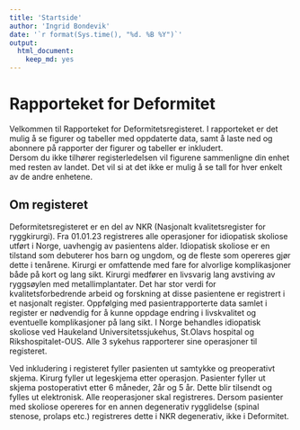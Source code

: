 ```yaml
---
title: 'Startside'
author: 'Ingrid Bondevik'
date: '`r format(Sys.time(), "%d. %B %Y")`'
output: 
  html_document: 
    keep_md: yes
---
```


# Rapporteket for Deformitet
Velkommen til Rapporteket for Deformitetsregisteret. I rapporteket er det mulig å se figurer og tabeller med oppdaterte data, samt å laste ned og abonnere på rapporter der figurer og tabeller er inkludert.  
Dersom du ikke tilhører registerledelsen vil figurene sammenligne din enhet med resten av landet. Det vil si at det ikke er mulig å se tall for hver enkelt av de andre enhetene.

## Om registeret
Deformitetsregisteret er en del av NKR (Nasjonalt kvalitetsregister for ryggkirurgi). Fra 01.01.23 registreres alle operasjoner for idiopatisk skoliose utført i Norge, uavhengig av pasientens alder. Idiopatisk skoliose er en tilstand som debuterer hos barn og ungdom, og de fleste som opereres gjør dette i tenårene. Kirurgi er omfattende med fare for alvorlige komplikasjoner både på kort og lang sikt. Kirurgi medfører en livsvarig lang avstiving av ryggsøylen med metallimplantater. Det har stor verdi for kvalitetsforbedrende arbeid og forskning at disse pasientene er registrert i et nasjonalt register. Oppfølging med pasientrapporterte data samlet i register er nødvendig for å kunne oppdage endring i livskvalitet og eventuelle komplikasjoner på lang sikt. 
I Norge behandles idiopatisk skoliose ved Haukeland Universitetssjukehus, St.Olavs hospital og Rikshospitalet-OUS. Alle 3 sykehus rapporterer sine operasjoner til registeret. 

Ved inkludering i registeret fyller pasienten ut samtykke og preoperativt skjema. Kirurg fyller ut legeskjema etter operasjon. Pasienter fyller ut skjema postoperativt etter 6 måneder, 2år og 5 år. Dette blir tilsendt og fylles ut elektronisk.
Alle reoperasjoner skal registreres. Dersom pasienter med skoliose opereres for en annen degenerativ rygglidelse (spinal stenose, prolaps etc.) registreres dette i NKR degenerativ, ikke i Deformitet.
